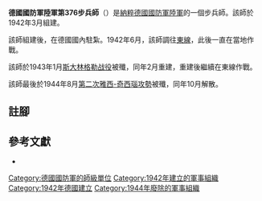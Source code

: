 {{infobox military unit
|unit_name = 德國國防軍陸軍第376步兵師
|image = 376th Infanterie-Division Logo.svg
|image_size = 150
|dates = 1942年3月至1944年10月
|country = {{flag|Nazi Germany}}
|branch = [[納粹德國陸軍|陸軍]]
|type = [[步兵|步兵]]
|role =
|size = [[师_(军队)|師]]
|command_structure =
|garrison =
|garrison_label =
|nickname =
|motto =
|colors =
|colors_label =
|march =
|mascot =
|battles =
}}

'''德國國防軍陸軍第376步兵師'''（{{lang-de|'''376. Infanterie-Division'''}}）是[[納粹德國|納粹德國]][[德國國防軍|國防軍]][[納粹德國陸軍|陸軍]]的一個步兵師。該師於1942年3月組建{{cfn|Mitcham|y=2007}}。

該師組建後，在德國國內駐紮。1942年6月，該師調往[[苏德战争|東線]]，此後一直在當地作戰。

該師於1943年1月[[斯大林格勒战役|斯大林格勒战役]]被殲，同年2月重建，重建後繼續在東線作戰。

該師最後於1944年8月[[第二次雅西-奇西瑙攻勢|第二次雅西-奇西瑙攻勢]]被殲，同年10月解散。

== 註腳 ==
{{reflist}}

== 參考文獻 ==
* {{Cite book|last=Mitcham|first=Samuel W.|title=German Order of Battle. Volume Two: 291st-999th Infantry Divisions, Named Infantry Divisions, and Special Divisions in WWII|publisher=Stackpole Books|year=2007|isbn=9780811734165|location=|author-link=Samuel W. Mitcham|ref={{sfnRef|Mitcham|y=2007}}}}

{{mil-stub}}
{{德國國防軍陸軍的步兵師}}
[[Category:德國國防軍的師級單位|Category:德國國防軍的師級單位]]
[[Category:1942年建立的軍事組織|Category:1942年建立的軍事組織]]
[[Category:1942年德國建立|Category:1942年德國建立]]
[[Category:1944年廢除的軍事組織|Category:1944年廢除的軍事組織]]